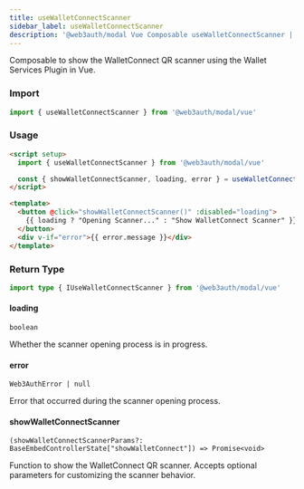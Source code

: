 ```yaml
---
title: useWalletConnectScanner
sidebar_label: useWalletConnectScanner
description: '@web3auth/modal Vue Composable useWalletConnectScanner | Embedded Wallets'
---
```


Composable to show the WalletConnect QR scanner using the Wallet Services Plugin in Vue.

### Import

```ts
import { useWalletConnectScanner } from '@web3auth/modal/vue'
```

### Usage

```html
<script setup>
  import { useWalletConnectScanner } from '@web3auth/modal/vue'

  const { showWalletConnectScanner, loading, error } = useWalletConnectScanner()
</script>

<template>
  <button @click="showWalletConnectScanner()" :disabled="loading">
    {{ loading ? "Opening Scanner..." : "Show WalletConnect Scanner" }}
  </button>
  <div v-if="error">{{ error.message }}</div>
</template>
```

### Return Type

```ts
import type { IUseWalletConnectScanner } from '@web3auth/modal/vue'
```

#### loading

`boolean`

Whether the scanner opening process is in progress.

#### error

`Web3AuthError | null`

Error that occurred during the scanner opening process.

#### showWalletConnectScanner

`(showWalletConnectScannerParams?: BaseEmbedControllerState["showWalletConnect"]) => Promise<void>`

Function to show the WalletConnect QR scanner. Accepts optional parameters for customizing the scanner behavior.

